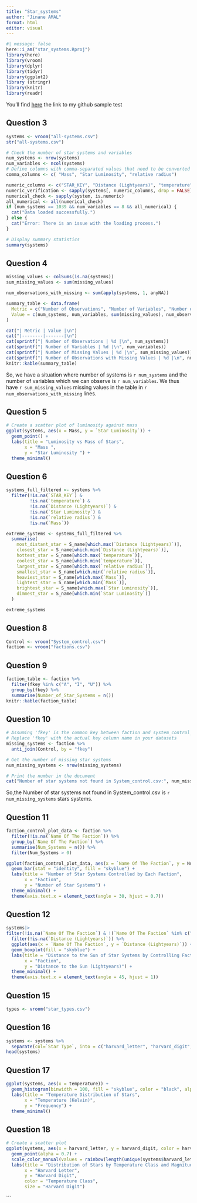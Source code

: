 ```yaml
---
title: "Star_systems"
author: "Jinane AMAL"
format: html
editor: visual
---
```


```r
#| message: false
here::i_am("star_systems.Rproj")
library(here)
library(vroom)
library(dplyr)
library(tidyr)
library(ggplot2)
library (stringr)
library(knitr)
library(readr)
```

You'll find [here](https://github.com/jinane1amal/star_systems.git) the link to my github sample test

## Question 3

```r
systems <- vroom("all-systems.csv")
str("all-systems.csv")
```

```r
# Check the number of star systems and variables
num_systems <- nrow(systems)
num_variables <- ncol(systems)
# Define columns with comma-separated values that need to be converted to numeric
comma_columns <- c( "Mass", "Star Luminosity", "relative radius")

numeric_columns <- c("STAR_KEY", "Distance (Lightyears)", "temperature", "Mass", "Star Luminosity", "relative radius")
numeric_verification <- sapply(systems[, numeric_columns, drop = FALSE], is.numeric)
numerical_check <- sapply(system, is.numeric)
all_numerical <- all(numerical_check)
if (num_systems == 1039 && num_variables == 8 && all_numerical) {
  cat("Data loaded successfully.")
} else {
  cat("Error: There is an issue with the loading process.")
}

# Display summary statistics
summary(systems)

```

## Question 4

```r

missing_values <- colSums(is.na(systems))
sum_missing_values <- sum(missing_values)

num_observations_with_missing <- sum(apply(systems, 1, anyNA))

summary_table <- data.frame(
  Metric = c("Number of Observations", "Number of Variables", "Number of Missing Values", "Number of Observations with Missing Values"),
  Value = c(num_systems, num_variables, sum(missing_values), num_observations_with_missing)
)

cat("| Metric | Value |\n")
cat("|--------|-------|\n")
cat(sprintf("| Number of Observations | %d |\n", num_systems))
cat(sprintf("| Number of Variables | %d |\n", num_variables))
cat(sprintf("| Number of Missing Values | %d |\n", sum_missing_values))
cat(sprintf("| Number of Observations with Missing Values | %d |\n", num_observations_with_missing))
knitr::kable(summary_table)
```

So, we have a situation where number of systems is `r num_systems` and the number of variables which we can observe is `r num_variables`. We thus have `r sum_missing_values ` missing values in the table in `r num_observations_with_missing` lines.

## Question 5

```r

# Create a scatter plot of luminosity against mass
ggplot(systems, aes(x = Mass, y = `Star Luminosity`)) +
  geom_point() +
  labs(title = "Luminosity vs Mass of Stars",
       x = "Mass ",
       y = "Star Luminosity ") +
  theme_minimal()
```
## Question 6


```r
systems_full_filtered <- systems %>%
  filter(!is.na(`STAR_KEY`) & 
         !is.na(`temperature`) & 
         !is.na(`Distance (Lightyears)`) & 
         !is.na(`Star Luminosity`) & 
         !is.na(`relative radius`) & 
         !is.na(`Mass`))

```
                                                             
```r
extreme_systems <- systems_full_filtered %>%
  summarise(
    most_distant_star = S_name[which.max(`Distance (Lightyears)`)],
    closest_star = S_name[which.min(`Distance (Lightyears)`)],
    hottest_star = S_name[which.max(`temperature`)],
    coolest_star = S_name[which.min(`temperature`)],
    largest_star = S_name[which.max(`relative radius`)],
    smallest_star = S_name[which.min(`relative radius`)],
    heaviest_star = S_name[which.max(`Mass`)],
    lightest_star = S_name[which.min(`Mass`)],
    brightest_star = S_name[which.max(`Star Luminosity`)],
    dimmest_star = S_name[which.min(`Star Luminosity`)]
  )

extreme_systems

```

## Question 8

```r
Control <- vroom("System_control.csv")
faction <- vroom("factions.csv")
```
## Question 9

```r
faction_table <- faction %>%
  filter(fkey %in% c("A", "I", "U")) %>%
  group_by(fkey) %>%
  summarise(Number_of_Star_Systems = n())
knitr::kable(faction_table)
```



## Question 10

```r


# Assuming 'fkey' is the common key between faction and system_control_data
# Replace 'fkey' with the actual key column name in your datasets
missing_systems <- faction %>%
  anti_join(Control, by = "fkey")

# Get the number of missing star systems
num_missing_systems <- nrow(missing_systems)

# Print the number in the document
cat("Number of star systems not found in System_control.csv:", num_missing_systems)

```
So,the Number of star systems not found in System_control.csv is `r num_missing_systems` stars systems.

## Question 11

```r

faction_control_plot_data <- faction %>%
  filter(!is.na(`Name Of The Faction`)) %>%
  group_by(`Name Of The Faction`) %>%
  summarise(Num_Systems = n()) %>%
  filter(Num_Systems > 0)

ggplot(faction_control_plot_data, aes(x = `Name Of The Faction`, y = Num_Systems)) +
  geom_bar(stat = "identity", fill = "skyblue") +
  labs(title = "Number of Star Systems Controlled by Each Faction",
       x = "Faction",
       y = "Number of Star Systems") +
  theme_minimal() +
  theme(axis.text.x = element_text(angle = 30, hjust = 0.7))

```



## Question 12
```r
systems|>
filter(!is.na(`Name Of The Faction`) & !(`Name Of The Faction` %in% c("A", "I", "U"))) %>%
  filter(!is.na(`Distance (Lightyears)`)) %>%
  ggplot(aes(x = `Name Of The Faction`, y = `Distance (Lightyears)`)) +
  geom_boxplot(fill = "skyblue") +
  labs(title = "Distance to the Sun of Star Systems by Controlling Faction",
       x = "Faction",
       y = "Distance to the Sun (Lightyears)") +
  theme_minimal() +
  theme(axis.text.x = element_text(angle = 45, hjust = 1))
```


 
## Question 15
```r
types <- vroom("star_types.csv")
```


## Question 16
```r

systems <- systems %>%
  separate(col=`Star Type`, into = c("harvard_letter", "harvard_digit", "yerkes_class"), sep ="\\-")
head(systems)

```
## Question 17 

```r
ggplot(systems, aes(x = temperature)) +
  geom_histogram(binwidth = 100, fill = "skyblue", color = "black", alpha = 0.7) +
  labs(title = "Temperature Distribution of Stars",
       x = "Temperature (Kelvin)",
       y = "Frequency") +
  theme_minimal()
```
## Question 18
```r
# Create a scatter plot
ggplot(systems, aes(x = harvard_letter, y = harvard_digit, color = harvard_letter, size = harvard_digit)) +
  geom_point(alpha = 0.7) +
  scale_color_manual(values = rainbow(length(unique(systems$harvard_letter)))) +
  labs(title = "Distribution of Stars by Temperature Class and Magnitude",
       x = "Harvard Letter",
       y = "Harvard Digit",
       color = "Temperature Class",
       size = "Harvard Digit")

```
```

